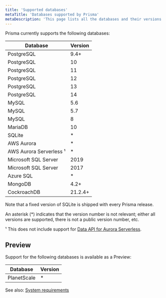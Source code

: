 ```yaml
---
title: 'Supported databases'
metaTitle: 'Databases supported by Prisma'
metaDescription: 'This page lists all the databases and their versions that are supported by Prisma.'
---
```


<TopBlock>

Prisma currently supports the following databases:

| Database                     | Version |
| ---------------------------- | ------- |
| PostgreSQL                   | 9.4+    |
| PostgreSQL                   | 10      |
| PostgreSQL                   | 11      |
| PostgreSQL                   | 12      |
| PostgreSQL                   | 13      |
| PostgreSQL                   | 14      |
| MySQL                        | 5.6     |
| MySQL                        | 5.7     |
| MySQL                        | 8       |
| MariaDB                      | 10      |
| SQLite                       | \*      |
| AWS Aurora                   | \*      |
| AWS Aurora Serverless &sup1; | \*      |
| Microsoft SQL Server         | 2019    |
| Microsoft SQL Server         | 2017    |
| Azure SQL                    | \*      |
| MongoDB                      | 4.2+    |
| CockroachDB                  | 21.2.4+ |

Note that a fixed version of SQLite is shipped with every Prisma release.

An asterisk (\*) indicates that the version number is not relevant; either all versions are supported, there is not a public version number, etc.

&sup1; This does not include support for [Data API for Aurora Serverless](https://github.com/prisma/prisma/issues/1964).

</TopBlock>

## Preview

Support for the following databases is available as a Preview:

| Database    | Version |
| ----------- | ------- |
| PlanetScale | \*      |

See also: [System requirements](/reference/system-requirements)

